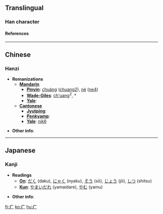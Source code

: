 ==Translingual==
===Han character===
{{Han char|rn=104|rad=疒|as=00|sn=5|so=|four=|canj=戈戈一 (IIM)|cmean= [[sick]];  KangXi radical 104 [[Wiktionary:Chinese radical index 疒|疒]]}}
====References====
{{Han ref|kx=0769.010|dkj=22015|dj=1179.040|hdz=42659.010|uh=7592|ud=30098}}
----

==Chinese==
===Hanzi===


* '''Romanizations'''
** '''[[Mandarin]]'''
*** '''[[Pinyin]]''': [[chuáng]] ([[chuang2]]), [[nè]] ([[ne4]])
*** '''[[Wade-Giles]]''': [[ch'uang]]<sup>2</sup>, *
*** '''[[Yale]]''': 
** '''[[Cantonese]]'''
*** '''[[Jyutping]]''':
*** '''[[Penkyamp]]''': 
*** '''[[Yale]]''': [[nik6]]

* '''Other info''': 
----

==Japanese==
===Kanji===


* '''Readings'''
** '''[[On]]''': [[だく]] (daku), [[にゃく]] (nyaku), [[そう]] (sō), [[じょう]] (jō), [[しつ]] (shitsu)
** '''[[Kun]]''': [[やまいだれ]] (yamaidare), [[やむ]] (yamu)

* '''Other info''':  


[[fr:疒]]
[[ko:疒]]
[[hu:疒]]